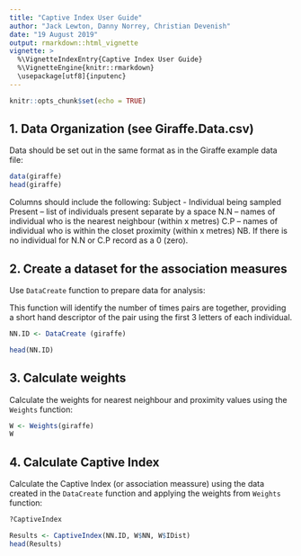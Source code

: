 ```yaml
---
title: "Captive Index User Guide"
author: "Jack Lewton, Danny Norrey, Christian Devenish"
date: "19 August 2019"
output: rmarkdown::html_vignette
vignette: >
  %\VignetteIndexEntry{Captive Index User Guide}
  %\VignetteEngine{knitr::rmarkdown}
  \usepackage[utf8]{inputenc}
---
```



```r
knitr::opts_chunk$set(echo = TRUE)
```

## 1.	Data Organization (see Giraffe.Data.csv)

Data should be set out in the same format as in the Giraffe example data file:

```r

data(giraffe)
head(giraffe)
```

Columns should include the following:
Subject - Individual being sampled
Present – list of individuals present separate by a space
N.N – names of individual who is the nearest neighbour (within x metres)
C.P – names of individual who is within the closet proximity (within x metres)
NB. If there is no individual for N.N or C.P record as a 0 (zero).

## 2.	Create a dataset for the association measures

Use `DataCreate` function to prepare data for analysis:

This function will identify the number of times pairs are together, providing a short hand descriptor of the pair using the first 3 letters of each individual. 

```r
NN.ID <- DataCreate (giraffe)

head(NN.ID)

```

## 3. Calculate weights

Calculate the weights for nearest neighbour and proximity values using the `Weights` function:

```r

W <- Weights(giraffe)
W

```

## 4. Calculate Captive Index
Calculate the Captive Index (or association meassure) using the data created in the `DataCreate` function and applying the weights from `Weights` function:


```r
?CaptiveIndex

Results <- CaptiveIndex(NN.ID, W$NN, W$IDist)
head(Results)
```

